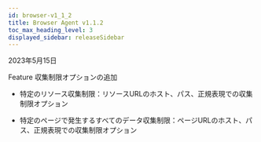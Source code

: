 ```yaml
---
id: browser-v1_1_2
title: Browser Agent v1.1.2
toc_max_heading_level: 3
displayed_sidebar: releaseSidebar
---
```


2023年5月15日

<p><Status>Feature</Status> 収集制限オプションの追加</p>

- 特定のリソース収集制限：リソースURLのホスト、パス、正規表現での収集制限オプション

- 特定のページで発生するすべてのデータ収集制限：ページURLのホスト、パス、正規表現での収集制限オプション
